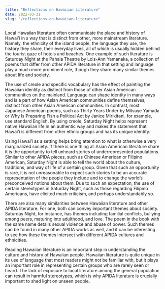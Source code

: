 ```yaml
---
title: "Reflections on Hawaiian Literature"
date: 2022-03-31
slug: "/reflections-on-hawaiian-literature"
---
```


Local Hawaiian literature often communicate the place and history of Hawai’i in a way that is distinct from other, more mainstream literature. Namely, the ethnicity of the island people, the language they use, the history they share, their everyday lives, all of which is usually hidden behind the tourist gaze of hotels and beaches. One example of such literature is Saturday Night at the Pahala Theatre by Lois-Ann Yamanaka, a collection of poems that differ from other APIDA literature in that setting and language play a much more prominent role, though they share many similar themes about life and society.

The use of creole and specific vocabulary has the effect of painting the Hawaiian identity as distinct from those of other Asian American communities on the mainland. Language can shape identity in many ways and is a part of how Asian American communities define themselves, distinct from other Asian American communities. In contrast, most Japanese American poems, such as Thirty Years Under by Mitsuye Yamada or Why Is Preparing Fish a Political Act by Janice Mirikitani, for example, use standard English. By using creole, Saturday Night helps represent native Hawaiian life in an authentic way and makes the statement that Hawai’i is different from other ethnic groups and has its unique identity.

Using Hawai’i as a setting helps bring attention to what is otherwise a very marginalized society. If there is one thing all Asian American literature share it is the opportunity to tell unheard stories of underrepresented populations. Similar to other APIDA pieces, such as Chinese American or Filipino American, Saturday Night is able to tell the world about the culture, traditions, and way of life of a certain group. Given that such an opportunity is rare, it is not unreasonable to expect such stories to be an accurate representation of the people they include and to change the world’s preconceived notions about them. Due to such an expectation, the use of certain stereotypes in Saturday Night, such as those regarding Filipino Americans, have elicited much criticism, and perhaps understandably so.

There are also many similarities between Hawaiian literature and other APIDA literature. For one, both can convey important themes about society. Saturday Night, for instance, has themes including familial conflicts, bullying among peers, maturing into adulthood, and love. The poem in the book with the same name details sexual violence and abuse of power. Such themes can be found in many other APIDA works as well, and it can be interesting to see how these themes intersect with different APIDA cultures and ethnicities.

Reading Hawaiian literature is an important step in understanding the culture and history of Hawaiian people. Hawaiian literature is quite unique in its use of language that most readers might not be familiar with, but it plays an important role in representing certain groups who are rarely seen or heard. The lack of exposure to local literature among the general population can result in harmful stereotypes, which is why APIDA literature is crucially important to shed light on unseen people.
